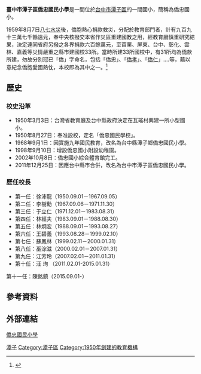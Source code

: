{{Infobox_School
|name           =臺中市潭子區僑忠國民小學
|image          =
|motto          =
|established    =1950年3月3日
|type           =市立[[國民小學|國民小學]]
|affiliation    =
|district       ={{TWN}}[[臺中市|臺中市]][[潭子區|潭子區]]
|president      =
|principal      =陳銘鎮
|head of school =
|dean           =
|faculty        =
|staff          =
|enrollment     =
|free_label     =
|free_text      =
|free_label2    =
|free_text2     =
|location       =[[臺中市|臺中市]][[潭子區|潭子區]][[中山路|中山路]]二段31號
|information    =
|website        =[http://163.17.187.1/index.htm 僑忠國小]
}}
'''臺中市潭子區僑忠國民小學'''是一間位於[[台中市|台中市]][[潭子區|潭子區]]的一間國小，簡稱為僑忠國小。

1959年8月7日[[八七水災|八七水災]]後，僑胞熱心捐款救災，分配於教育部門者，計有九百九十三萬七千餘遠元，奉中央核撥交本省作災區重建國教之用，經教育廳慎重研究結果，決定連同省府另撥之各界捐款六百餘萬元，至苗栗、屏東、台中、彰化、雲林、嘉義等災情嚴重之縣市建國校33所。當時所建33所國校中，有31所均為僑款所建，勿故分別冠已「僑」字命名，包括「僑忠」、「[[臺中市北屯區僑孝國民小學|僑孝]]」、「[[臺中市烏日區僑仁國民小學|僑仁]]」....等，藉以意紀念僑胞愛國熱忱，本校即為其中之一。<ref>{{Cite web |url=http://163.17.187.1/history.htm |title=校史沿革 |accessdate=2013-12-10 |archive-date=2013-12-18 |archive-url=https://web.archive.org/web/20131218102605/http://163.17.187.1/history.htm |dead-url=no }}</ref>

==歷史==
===校史沿革===
*1950年3月3日：台灣省教育廳及台中縣政府決定在瓦瑤村興建一所小型國小。
*1950年8月27日：奉准設校，定名「僑忠國民學校」。
*1968年9月1日：因實施九年國民教育，改名為台中縣潭子鄉僑忠國民小學。
*1998年9月10日：增設僑忠國小附設幼稚園。
*2002年10月8日：僑忠國小綜合體育館完工。
*2011年12月25日：因應台中縣市合併，改名為台中市潭子區僑忠國民小學。
===歷任校長===
*第一任：徐沛龍（1950.09.01－1967.09.05）
*第二任：李樹勳（1967.09.06－1971.11.30）
*第三任：于立仁（1971.12.01－1983.08.31）
*第四任：林經夫（1983.09.01－1988.08.30）
*第五任：林炯宏（1988.09.01－1993.08.27）
*第六任：王碧義（1993.08.28－1999.02.10）
*第七任：蘇鳳林（1999.02.11－2000.01.31）
*第八任：巫淙滋（2000.02.01－2007.01.31）
*第九任：江芳玲（2007.02.01－2011.01.31）
*第十任：汪 珣 （2011.02.01-2015.01.31）
第十一任：陳銘鎮（2015.09.01-）

== 參考資料 ==
<references />

==外部連結==
[http://163.17.187.1/index.htm 僑忠國民小學] {{Wayback|url=http://163.17.187.1/index.htm |date=20160308092649 }}
{{臺中市國民中小學}}

[[Category:臺中市立國民小學|潭子]]
[[Category:潭子區|Category:潭子區]]
[[Category:1950年創建的教育機構|Category:1950年創建的教育機構]]